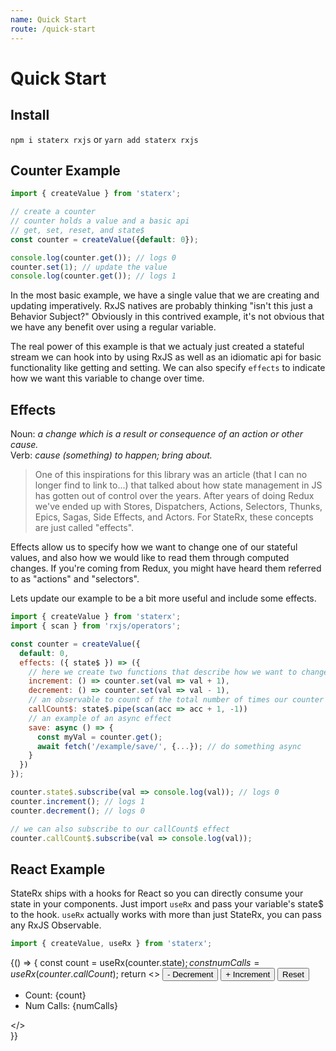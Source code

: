 ```yaml
---
name: Quick Start
route: /quick-start
---
```



# Quick Start

## Install

`npm i staterx rxjs`
or
`yarn add staterx rxjs`

## Counter Example

```js
import { createValue } from 'staterx';

// create a counter
// counter holds a value and a basic api
// get, set, reset, and state$
const counter = createValue({default: 0});

console.log(counter.get()); // logs 0
counter.set(1); // update the value
console.log(counter.get()); // logs 1
```

In the most basic example, we have a single value that we are creating and updating imperatively. RxJS natives are probably thinking "isn't this just a Behavior Subject?" Obviously in this contrived example, it's not obvious that we have any benefit over using a regular variable.

The real power of this example is that we actualy just created a stateful stream we can hook into by using RxJS as well as an idiomatic api for basic functionality like getting and setting. We can also specify `effects` to indicate how we want this variable to change over time.

## Effects

Noun: *a change which is a result or consequence of an action or other cause.*<br/>
Verb: *cause (something) to happen; bring about.*

> One of this inspirations for this library was an article (that I can no longer find to link to...) that talked about how state management in JS has gotten out of control over the years. After years of doing Redux we've ended up with Stores, Dispatchers, Actions, Selectors, Thunks, Epics, Sagas, Side Effects, and Actors. For StateRx, these concepts are just called "effects".


Effects allow us to specify how we want to change one of our stateful values, and also how we would like to read them through computed changes. If you're coming from Redux, you might have heard them referred to as "actions" and "selectors".

Lets update our example to be a bit more useful and include some effects.

```js
import { createValue } from 'staterx';
import { scan } from 'rxjs/operators';

const counter = createValue({
  default: 0,
  effects: ({ state$ }) => ({
    // here we create two functions that describe how we want to change our value
    increment: () => counter.set(val => val + 1),
    decrement: () => counter.set(val => val - 1),
    // an observable to count of the total number of times our counter has changed
    callCount$: state$.pipe(scan(acc => acc + 1, -1))
    // an example of an async effect
    save: async () => {
      const myVal = counter.get();
      await fetch('/example/save/', {...}); // do something async
    }
  })
});

counter.state$.subscribe(val => console.log(val)); // logs 0
counter.increment(); // logs 1
counter.decrement(); // logs 0

// we can also subscribe to our callCount$ effect
counter.callCount$.subscribe(val => console.log(val));
```

## React Example

StateRx ships with a hooks for React so you can directly consume your state in your components. Just import `useRx` and pass your variable's state$ to the hook. `useRx` actually works with more than just StateRx, you can pass any RxJS Observable.

```js
import { createValue, useRx } from 'staterx';
```

<Playground>{() => {
  const count = useRx(counter.state$);
  const numCalls = useRx(counter.callCount$);
  return <>
    <button onClick={counter.decrement}>
      - Decrement
    </button>
    <button onClick={counter.increment}>
      + Increment
    </button>
    <button onClick={counter.reset}>
      Reset
    </button>
    <ul>
      <li>Count: {count}</li>
      <li>Num Calls: {numCalls}</li>
    </ul>
  </>  
}}</Playground>
